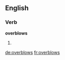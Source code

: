 ==English==

===Verb===
'''overblows'''

# {{en-third-person singular of|overblow}}

[[de:overblows]]
[[fr:overblows]]
